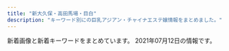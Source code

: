```yaml
---
title: "新大久保・高田馬場・目白"
description: "キーワード別にの巨乳アジアン・チャイナエステ嬢情報をまとめました。"
---
```


新着画像と新着キーワードをまとめています。
2021年07月12日の情報です。

<DmmAffiliateIns />
<KeywordTable
  shops={
    [
    {
        "keywords": {
            "86": 74,
            "88": 21,
            "E": 28,
            "D": 153,
            "C": 2,
            "87": 60,
            "85": 21,
            "83": 7
        },
        "img_links": [
            "http://familiar.tyo.cm/photos/sites/37/2019/10/2019100304481325.jpg",
            "http://familiar.tyo.cm/images/s_staff.jpg",
            "http://familiar.tyo.cm/photos/sites/37/2019/12/201912130833132.jpg",
            "http://familiar.tyo.cm/images/tel.png",
            "http://familiar.tyo.cm/photos/sites/37/2019/06/2019061502562797.jpg",
            "http://familiar.tyo.cm/photos/sites/37/2019/06/201906040617136.jpg",
            "http://familiar.tyo.cm/photos/sites/37/2019/06/2019060406161857.jpg",
            "http://familiar.tyo.cm/photos/sites/37/2019/12/2019120401354873.jpg",
            "http://familiar.tyo.cm/photos/sites/37/2019/09/201909270657496.jpg",
            "http://familiar.tyo.cm/photos/sites/37/2019/12/2019120502265383.jpg",
            "http://familiar.tyo.cm/photos/sites/37/2019/06/2019060406241084.jpg",
            "http://familiar.tyo.cm/photos/sites/37/2019/12/2019120502264671.jpg",
            "http://familiar.tyo.cm/photos/sites/37/2019/03/2019032406115312.jpg",
            "http://familiar.tyo.cm/photos/sites/37/2019/11/2019110802115992.jpg",
            "http://familiar.tyo.cm/photos/sites/37/2019/11/2019112902341792.jpg",
            "http://familiar.tyo.cm/photos/sites/37/2019/03/2019032406115451.jpg",
            "http://familiar.tyo.cm/photos/sites/37/2019/10/2019102502193826.jpg",
            "http://familiar.tyo.cm/photos/sites/37/2019/03/2019032406115446.jpg",
            "http://familiar.tyo.cm/photos/sites/37/2019/03/2019032406115491.jpg",
            "http://familiar.tyo.cm/images/top.png",
            "http://familiar.tyo.cm/photos/sites/37/2018/12/2018121903022968.jpg",
            "http://familiar.tyo.cm/photos/sites/37/2021/05/2021052506592522.jpg",
            "http://familiar.tyo.cm/photos/sites/37/2019/10/2019102408541458.jpg",
            "http://familiar.tyo.cm/photos/sites/37/2019/06/2019061502562745.jpg",
            "http://familiar.tyo.cm/photos/sites/37/2019/03/2019031806471671.jpg",
            "http://familiar.tyo.cm/photos/sites/37/2019/06/2019062210030384.jpg",
            "http://familiar.tyo.cm/photos/sites/37/2019/03/2019032406115598.jpg",
            "http://familiar.tyo.cm/photos/sites/37/2019/10/2019102502193551.jpg",
            "http://familiar.tyo.cm/images/s_news.jpg",
            "http://familiar.tyo.cm/photos/sites/37/2019/11/2019112002511160.jpg",
            "http://familiar.tyo.cm/photos/sites/37/2019/03/2019032406115311.jpg",
            "http://familiar.tyo.cm/photos/sites/37/2018/12/2018121903013346.jpg",
            "http://familiar.tyo.cm/photos/sites/37/2019/12/2019120401355046.jpg",
            "http://familiar.tyo.cm/images/1.png",
            "http://familiar.tyo.cm/photos/sites/37/2021/05/2021052506414738.jpg",
            "http://familiar.tyo.cm/photos/sites/37/2019/12/2019120401354980.jpg",
            "http://familiar.tyo.cm/photos/sites/37/2019/06/2019061502562798.jpg",
            "http://familiar.tyo.cm/images/mobile.jpg",
            "http://familiar.tyo.cm/photos/sites/37/2019/09/2019090503385014.jpg",
            "http://familiar.tyo.cm/images/s_link.jpg",
            "http://familiar.tyo.cm/photos/sites/37/2019/03/2019032406115440.jpg"
        ],
        "station": "JR\u65b0\u5927\u4e45\u4fdd\u99c5",
        "name": "Familiar\u30fb\u30d5\u30a1\u30df\u30ea\u30fc\u30a2",
        "url": "http://familiar.tyo.cm/"
    },
    {
        "img_links": [
            "http://kobo.mssg.jp/images/staff_5.jpg",
            "http://kobo.mssg.jp/images/staff_bj4.png",
            "http://kobo.mssg.jp/layer/images/top/top_01.jpg",
            "http://kobo.mssg.jp/images/staff_8a.jpg",
            "http://kobo.mssg.jp/images/staff_4.jpg",
            "http://kobo.mssg.jp/layer/images/top/top_04.jpg",
            "http://kobo.mssg.jp/images/wenzi-staff.png",
            "http://kobo.mssg.jp/images/staff_10a.jpg",
            "http://kobo.mssg.jp/images/staff_9a.jpg",
            "http://kobo.mssg.jp/images/staff_2b.jpg",
            "http://kobo.mssg.jp/layer/images/top/top_06.jpg",
            "http://kobo.mssg.jp/images/staff_9b.jpg",
            "http://kobo.mssg.jp/images/staff_8.jpg",
            "http://kobo.mssg.jp/images/staff_2a.jpg",
            "http://kobo.mssg.jp/layer/images/top/top_03.jpg",
            "http://kobo.mssg.jp/images/staff_bj1.png",
            "http://kobo.mssg.jp/images/1.jpg",
            "http://kobo.mssg.jp/layer/images/top/top_05.jpg",
            "http://kobo.mssg.jp/images/info.png",
            "http://kobo.mssg.jp/images/top2.jpg",
            "http://kobo.mssg.jp/layer/images/top/top_08.png",
            "http://kobo.mssg.jp/images/top1.jpg",
            "http://kobo.mssg.jp/layer/images/top.jpg",
            "http://kobo.mssg.jp/layer/images/top/top_02.jpg",
            "http://kobo.mssg.jp/images/s_info.png"
        ],
        "url": "http://kobo.mssg.jp/",
        "name": "\u6c34\u8272-\u30df\u30ba\u30a4\u30ed-",
        "keywords": {},
        "station": "JR\u5927\u4e45\u4fdd\u99c5\u5317\u53e3"
    },
    {
        "name": "COCORO",
        "img_links": [
            "https://www.cocoro556.in/img/material/p2_t2_subt3.png",
            "https://www.cocoro556.in/img/material/photost6.png",
            "https://www.cocoro556.in/img/girl/main/smain1671d805234c8fbb465b0ed26b0a1e25b455.jpg",
            "https://www.cocoro556.in/img/material/p2_t2_sub_m1_2.png",
            "https://www.cocoro556.in/img/girl/thumb/smain1493773ceed1a7cd35919e9c6866285fb943.jpg",
            "https://www.cocoro556.in/img/material/leftinfo.png",
            "https://www.cocoro556.in/img/girl/thumb/smain1462f806d031a1244ccfaa8b4d307f6ef6d7.jpg",
            "https://www.cocoro556.in/img/girl/thumb/smain1422b75436b0012f83588e08b8d8eb48c8c2.jpg",
            "https://www.cocoro556.in/img/girl/main/smain1421b75436b0012f83588e08b8d8eb48c8c2.jpg",
            "https://www.cocoro556.in/img/material/p2_t2_sub_m1_3.png",
            "https://www.cocoro556.in/img/material/gm6_rollout.png",
            "https://www.cocoro556.in/img/girl/thumb/smain1421b75436b0012f83588e08b8d8eb48c8c2.jpg",
            "https://www.cocoro556.in/img/girl/list/slist167f0b4414b94d2c934624a47b21815ef54.jpg",
            "https://www.cocoro556.in/img/material/pd_st1.png",
            "https://www.cocoro556.in/img/material/photost4rev1.png",
            "https://www.cocoro556.in/img/girl/thumb/smain164135ee9e4407f412c3d2708030a189f1c0.jpg",
            "https://www.cocoro556.in/img/girl/thumb/smain1491773ceed1a7cd35919e9c6866285fb943.jpg",
            "https://www.cocoro556.in/img/material/pageheaderimg3.jpg",
            "https://www.cocoro556.in/img/material/p2_t2_subt5.png",
            "https://www.cocoro556.in/img/girl/main/smain1541a1f8e548a2959236fdd0e7abcde80ac7.jpg",
            "https://www.cocoro556.in/img/material/photost5.png",
            "https://www.cocoro556.in/img/material/p2_t2_subt5_m2.png",
            "https://www.cocoro556.in/img/material/gm2_rollout.png",
            "https://www.cocoro556.in/img/material/pageheaderimg2.jpg",
            "https://www.cocoro556.in/img/material/ftel.png",
            "https://www.cocoro556.in/img/girl/thumb/smain1671d805234c8fbb465b0ed26b0a1e25b455.jpg",
            "https://www.cocoro556.in/img/girl/thumb/smain126332fd72809eba38056753c1720b05d8d5.jpg",
            "https://www.cocoro556.in/img/girl/list/slist144346e3df3ff1cef1386c89c6ba9e9f72e.jpg",
            "https://www.cocoro556.in/img/material/gm1_rollover.png",
            "https://www.cocoro556.in/img/material/p2_t2_subt1.png",
            "https://www.cocoro556.in/img/material/p2_t2_subt5_m1.png",
            "https://www.cocoro556.in/img/girl/list/slist154a1f8e548a2959236fdd0e7abcde80ac7.jpg",
            "https://www.cocoro556.in/img/girl/thumb/smain1542a1f8e548a2959236fdd0e7abcde80ac7.jpg",
            "https://www.cocoro556.in/img/girl/list/slist1666b52cc464ee28ef5cf18bb2b1e5be8c2.jpg",
            "https://www.cocoro556.in/img/material/pageheaderimg1.jpg",
            "https://www.cocoro556.in/img/material/photost2rev1.png",
            "https://www.cocoro556.in/img/girl/main/smain1461f806d031a1244ccfaa8b4d307f6ef6d7.jpg",
            "https://www.cocoro556.in/img/girl/thumb/smain14634879628e490d1ecf1cd7a9d727569f95.jpg",
            "https://www.cocoro556.in/img/girl/thumb/smain1442346e3df3ff1cef1386c89c6ba9e9f72e.jpg",
            "https://www.cocoro556.in/img/girl/thumb/smain1441346e3df3ff1cef1386c89c6ba9e9f72e.jpg",
            "https://www.cocoro556.in/img/material/age_rollout.png",
            "https://www.cocoro556.in/img/girl/thumb/smain16636b52cc464ee28ef5cf18bb2b1e5be8c2.jpg",
            "https://www.cocoro556.in/img/camp/camp20210701.jpg",
            "https://www.cocoro556.in/img/material/photost1.png",
            "https://www.cocoro556.in/img/girl/main/smain164135ee9e4407f412c3d2708030a189f1c0.jpg",
            "https://www.cocoro556.in/img/material/gm6_rollover.png",
            "https://www.cocoro556.in/img/girl/thumb/smain16626b52cc464ee28ef5cf18bb2b1e5be8c2.jpg",
            "https://www.cocoro556.in/img/material/top_t3_imgrev1.jpg",
            "https://www.cocoro556.in/img/girl/thumb/smain1543ab2e0ee9f9fde8103e9fe80e33b07761.jpg",
            "https://www.cocoro556.in/img/girl/main/smain1441346e3df3ff1cef1386c89c6ba9e9f72e.jpg",
            "https://www.cocoro556.in/img/girl/list/slist142b75436b0012f83588e08b8d8eb48c8c2.jpg",
            "https://www.cocoro556.in/img/girl/thumb/smain1423ae12bc52cc115b3190fbe6a84a8ffa74.jpg",
            "https://www.cocoro556.in/img/material/gm2_rollover.png",
            "https://www.cocoro556.in/img/material/p2_t2_sub_m1_1.png",
            "https://www.cocoro556.in/img/material/p6_t3.png",
            "https://www.cocoro556.in/img/girl/thumb/smain126142f85375ac3eb532582567360874d2d6.jpg",
            "https://www.cocoro556.in/img/material/top_t2.png",
            "https://www.cocoro556.in/img/material/mobilesite.png",
            "https://www.cocoro556.in/img/girl/thumb/smain16616b52cc464ee28ef5cf18bb2b1e5be8c2.jpg",
            "https://www.cocoro556.in/img/girl/list/slist146f806d031a1244ccfaa8b4d307f6ef6d7.jpg",
            "https://www.cocoro556.in/img/material/p3_1_t1.png",
            "https://www.cocoro556.in/img/girl/list/slist16435ee9e4407f412c3d2708030a189f1c0.jpg",
            "https://www.cocoro556.in/img/girl/thumb/smain1672d805234c8fbb465b0ed26b0a1e25b455.jpg",
            "https://www.cocoro556.in/img/material/gm4_rollout.png",
            "https://www.cocoro556.in/img/material/p6_t2_subt1.png",
            "https://www.cocoro556.in/img/material/accminimgrev1.jpg",
            "https://www.cocoro556.in/img/girl/thumb/smain126242f85375ac3eb532582567360874d2d6.jpg",
            "https://www.cocoro556.in/img/material/p3_t1.png",
            "https://www.cocoro556.in/img/girl/list/slist149a7ba2e87eeed7d2ede49599bc2037647.jpg",
            "https://www.cocoro556.in/img/girl/main/smain126142f85375ac3eb532582567360874d2d6.jpg",
            "https://www.cocoro556.in/img/material/p2_t2.png",
            "https://www.cocoro556.in/img/material/p6_t1.png",
            "https://www.cocoro556.in/img/material/top_t4.png",
            "https://www.cocoro556.in/img/material/gm3_rollover.png",
            "https://www.cocoro556.in/img/material/pageheaderimg4.jpg",
            "https://www.cocoro556.in/img/girl/thumb/smain1673d805234c8fbb465b0ed26b0a1e25b455.jpg",
            "https://www.cocoro556.in/img/material/photost3rev1.png",
            "https://www.cocoro556.in/img/girl/list/slist12642f85375ac3eb532582567360874d2d6.jpg",
            "https://www.cocoro556.in/img/material/p6_t2.png",
            "https://www.cocoro556.in/img/material/p2_t2_subt4.png",
            "https://www.cocoro556.in/img/material/top_t1.png",
            "https://www.cocoro556.in/img/material/pd_st3.png",
            "https://www.cocoro556.in/img/camp/camp20210403short.jpg",
            "https://www.cocoro556.in/img/girl/main/smain1491773ceed1a7cd35919e9c6866285fb943.jpg",
            "https://www.cocoro556.in/img/material/gm5_rollout.png",
            "https://www.cocoro556.in/img/material/p5_t1.png",
            "https://www.cocoro556.in/img/material/top_t3_subt1.png",
            "https://www.cocoro556.in/img/material/gm5_rollover.png",
            "https://www.cocoro556.in/img/girl/thumb/smain1443346e3df3ff1cef1386c89c6ba9e9f72e.jpg",
            "https://www.cocoro556.in/img/girl/thumb/smain1541a1f8e548a2959236fdd0e7abcde80ac7.jpg",
            "https://www.cocoro556.in/img/material/pd_st2.png",
            "https://www.cocoro556.in/img/material/gm1_rollout.png",
            "https://www.cocoro556.in/img/girl/thumb/smain1461f806d031a1244ccfaa8b4d307f6ef6d7.jpg",
            "https://www.cocoro556.in/img/material/photost7.png",
            "https://www.cocoro556.in/img/girl/main/smain16616b52cc464ee28ef5cf18bb2b1e5be8c2.jpg",
            "https://www.cocoro556.in/img/material/p2_t2_subt4_m1.png",
            "https://www.cocoro556.in/img/material/pd_number.png",
            "https://www.cocoro556.in/img/material/gm3_rollout.png",
            "https://www.cocoro556.in/img/material/p6_t3_subt1.png",
            "https://www.cocoro556.in/img/material/top_t3.png",
            "https://www.cocoro556.in/img/material/p2_t2_subt2.png",
            "https://www.cocoro556.in/img/camp/camp20210501premium.jpg",
            "https://www.cocoro556.in/img/girl/thumb/smain14922dea5bdda380e76839c012ab24bd9f82.jpg"
        ],
        "keywords": {
            "\u30bb\u30af\u30b7\u30fc": 1,
            "E": 1,
            "C": 21
        },
        "station": "JR\u5927\u4e45\u4fdd\u99c5\u5317\u53e3",
        "url": "https://www.cocoro556.in/"
    },
    {
        "station": "JR\u65b0\u5927\u4e45\u4fdd\u99c5",
        "img_links": [
            "http://www.harunoyume.com/images/discount.jpg",
            "http://www.harunoyume.com/images/service-image.jpg",
            "http://www.harunoyume.com/images/campaign.jpg",
            "http://www.harunoyume.com/images/covergirl.jpg"
        ],
        "keywords": {},
        "name": "\u6625\u306e\u5922",
        "url": "http://www.harunoyume.com/"
    },
    {
        "name": "\u697d\u5712",
        "url": "http://massage-1.net/",
        "keywords": {},
        "img_links": [
            "http://massage-1.net/images/top/top_01.jpg",
            "http://massage-1.net/images/top/top_05.jpg",
            "http://massage-1.net/images/top/top_02.jpg",
            "http://massage-1.net/images/top/top_03.jpg",
            "http://massage-1.net/images/top/top_04.jpg",
            "http://massage-1.net/images/page_top.png",
            "http://massage-1.net/images/staff_image/staf_05a.jpg",
            "http://massage-1.net/images/home/top.jpg",
            "http://massage-1.net/images/top/top_08.png",
            "http://massage-1.net/images/top/top_06.jpg"
        ],
        "station": "JR\u9ad8\u7530\u99ac\u5834\u99c5\u65e9\u7a32\u7530\u53e3"
    },
    {
        "url": "http://aes-treat.com/",
        "name": "Lovely Heart \u5927\u4e45\u4fdd\u5225\u9928",
        "keywords": {
            "C": 39
        },
        "img_links": [
            "http://aes-treat.com/scdl/staff/11161mb.jpg",
            "http://aes-treat.com/img/ttl_mobile.jpg",
            "http://aes-treat.com/img/ttl_staff.png",
            "http://aes-treat.com/scdl/staff/11161.jpg",
            "http://aes-treat.com/scdl/staff/11041mb.jpg",
            "http://aes-treat.com/scdl/staff/11121mb.jpg",
            "http://aes-treat.com/scdl/staff/10941.jpg",
            "http://aes-treat.com/scdl/staff/10841.jpg",
            "http://aes-treat.com/scdl/staff/11111.jpg",
            "http://aes-treat.com/scdl/staff/10861mb.jpg",
            "http://aes-treat.com/scdl/staff/11051mb.jpg",
            "http://aes-treat.com/scdl/staff/10901mb.jpg",
            "http://aes-treat.com/scdl/staff/10901.jpg",
            "http://aes-treat.com/scdl/staff/11241.jpg",
            "http://aes-treat.com/scdl/staff/10171mb.jpg",
            "http://aes-treat.com/img/system/campaign.jpg",
            "http://aes-treat.com/scdl/staff/10811mb.jpg",
            "http://aes-treat.com/img/ttl_nouka.jpg",
            "http://aes-treat.com/scdl/staff/10721mb.jpg",
            "http://aes-treat.com/scdl/staff/11131mb.jpg",
            "http://aes-treat.com/scdl/staff/10891.jpg",
            "http://aes-treat.com/scdl/staff/11211mb.jpg",
            "http://aes-treat.com/scdl/staff/11091.jpg",
            "http://aes-treat.com/scdl/staff/10721.jpg",
            "http://aes-treat.com/scdl/staff/11191.jpg",
            "http://aes-treat.com/scdl/staff/11251mb.jpg",
            "http://aes-treat.com/scdl/staff/10891mb.jpg",
            "http://aes-treat.com/img/ttl_attbnr.jpg",
            "http://aes-treat.com/scdl/staff/11151.jpg",
            "http://aes-treat.com/scdl/staff/11231.jpg",
            "http://aes-treat.com/scdl/staff/10902.jpg",
            "http://aes-treat.com/scdl/staff/11162.jpg",
            "http://aes-treat.com/scdl/staff/10842.jpg",
            "http://aes-treat.com/i/files/homeimg.jpg",
            "http://aes-treat.com/scdl/staff/11131.jpg",
            "http://aes-treat.com/scdl/staff/10981mb.jpg",
            "http://aes-treat.com/scdl/staff/10681mb.jpg",
            "http://aes-treat.com/img/ttl_att.png",
            "http://aes-treat.com/pic/top1.jpg",
            "http://aes-treat.com/scdl/staff/11091mb.jpg",
            "http://aes-treat.com/scdl/staff/11211.jpg",
            "http://aes-treat.com/scdl/staff/11231mb.jpg",
            "http://aes-treat.com/scdl/staff/11101.jpg",
            "http://aes-treat.com/scdl/staff/11051.jpg",
            "http://aes-treat.com/scdl/staff/10981.jpg",
            "http://aes-treat.com/scdl/staff/10971.jpg",
            "http://aes-treat.com/scdl/staff/10771mb.jpg",
            "http://aes-treat.com/scdl/staff/11041.jpg",
            "http://aes-treat.com/scdl/staff/11081mb.jpg",
            "http://aes-treat.com/scdl/staff/10861.jpg",
            "http://aes-treat.com/scdl/staff/10681.jpg",
            "http://aes-treat.com/scdl/staff/10651mb.jpg",
            "http://aes-treat.com/scdl/staff/10971mb.jpg",
            "http://aes-treat.com/scdl/staff/10651.jpg",
            "http://aes-treat.com/scdl/staff/11111mb.jpg",
            "http://aes-treat.com/pic/head.jpg",
            "http://aes-treat.com/scdl/staff/11081.jpg",
            "http://aes-treat.com/img/ttl_sister.png",
            "http://aes-treat.com/scdl/staff/11241mb.jpg",
            "http://aes-treat.com/scdl/staff/10841mb.jpg",
            "http://aes-treat.com/scdl/staff/10811.jpg",
            "http://aes-treat.com/scdl/staff/11251.jpg",
            "http://aes-treat.com/scdl/staff/11121.jpg",
            "http://aes-treat.com/scdl/staff/10771.jpg",
            "http://aes-treat.com/scdl/staff/11191mb.jpg",
            "http://aes-treat.com/scdl/staff/11151mb.jpg",
            "http://aes-treat.com/scdl/staff/10171.jpg",
            "http://aes-treat.com/scdl/staff/10972.jpg",
            "http://aes-treat.com/scdl/staff/10941mb.jpg",
            "http://aes-treat.com/scdl/staff/11101mb.jpg",
            "http://aes-treat.com/pic/top2.jpg"
        ],
        "station": "JR\u5927\u4e45\u4fdd\u99c5\u5317\u53e3"
    },
    {
        "img_links": [
            "http://www.e-candy.work/images/5.jpg",
            "http://www.e-candy.work/images/3.jpg",
            "http://www.e-candy.work/images/6.jpg",
            "http://www.e-candy.work/images/1.jpg",
            "http://www.e-candy.work/images/s1.png",
            "http://www.e-candy.work/img/rina1.jpg",
            "http://www.e-candy.work/images/info.png",
            "http://www.e-candy.work/images/7.jpg",
            "http://www.e-candy.work/img/miki1.jpg",
            "http://www.e-candy.work/images/12.jpg",
            "http://www.e-candy.work/images/sys3.png",
            "http://www.e-candy.work/images/4.jpg",
            "http://www.e-candy.work/img/risa1.jpg",
            "http://www.e-candy.work/img/ai1.jpg",
            "http://www.e-candy.work/images/tel.jpg",
            "http://www.e-candy.work/images/9.jpg",
            "http://www.e-candy.work/img/nana1.jpg",
            "http://www.e-candy.work/images/interior_t.png",
            "http://www.e-candy.work/images/int1.png",
            "http://www.e-candy.work/images/8.jpg",
            "http://www.e-candy.work/images/11.jpg",
            "http://www.e-candy.work/img/yui1.jpg",
            "http://www.e-candy.work/img/hana1.jpg",
            "http://www.e-candy.work/images/staff_t.png",
            "http://www.e-candy.work/images/sys1.jpg",
            "http://www.e-candy.work/img/mimi1.jpg",
            "http://www.e-candy.work/images/sys2.jpg",
            "http://www.e-candy.work/img/aya1.jpg",
            "http://www.e-candy.work/images/head.jpg",
            "http://www.e-candy.work/images/int2.png",
            "http://www.e-candy.work/images/news.jpg",
            "http://www.e-candy.work/img/haruka1.jpg",
            "http://www.e-candy.work/images/newface.png",
            "http://www.e-candy.work/images/mobile.jpg"
        ],
        "name": "Lui\uff5e\u30eb\u30a4\uff5e",
        "station": "\u65b0\u5927\u4e45\u4fdd\u99c5",
        "keywords": {},
        "url": "http://www.e-candy.work/"
    },
    {
        "name": "Honey At Home \u30cf\u30cb\u30fc\u30a2\u30c3\u30c8\u30db\u30fc\u30e0",
        "keywords": {},
        "station": "JR\u9ad8\u7530\u99ac\u5834\u99c5\u65e9\u7a32\u7530\u53e3",
        "img_links": [
            "http://www.china-es.info/images/sys2.jpg",
            "http://www.china-es.info/images/news.jpg",
            "http://www.china-es.info/images/top.jpg",
            "http://www.china-es.info/images/rec2.jpg",
            "http://www.china-es.info/images/menu/top.jpg",
            "http://www.china-es.info/images/interior_t.jpg",
            "http://www.china-es.info/img/hibiki1.jpg",
            "http://www.china-es.info/images/int1.jpg",
            "http://www.china-es.info/images/int3.jpg",
            "http://www.china-es.info/images/sys1.jpg",
            "http://www.china-es.info/images/mobile.jpg",
            "http://www.china-es.info/img/nana2.jpg",
            "http://www.china-es.info/images/rec1.jpg",
            "http://www.china-es.info/images/menu/interior.jpg",
            "http://www.china-es.info/images/int2.jpg",
            "http://www.china-es.info/images/staff_t.jpg",
            "http://www.china-es.info/images/int4.jpg",
            "http://www.china-es.info/img/ringo1.jpg",
            "http://www.china-es.info/images/head.jpg",
            "http://www.china-es.info/images/sys3.jpg",
            "http://www.china-es.info/images/menu/staff.jpg",
            "http://www.china-es.info/img/nana1.jpg"
        ],
        "url": "http://www.china-es.info/"
    },
    {
        "url": "http://www.enchuen.com/",
        "img_links": [
            "http://www.enchuen.com/images/top_slider4.jpg",
            "http://www.enchuen.com/images/ins_footer.png",
            "http://www.enchuen.com/images/img_comimgsoon.jpg",
            "http://www.enchuen.com/images/tel_header.png",
            "http://www.enchuen.com/images/img_service01.png",
            "http://www.enchuen.com/images/interior04_s.jpg",
            "http://www.enchuen.com/images/h2_alliancegide2.png",
            "http://www.enchuen.com/images/top_slider3.jpg",
            "http://www.enchuen.com/images/a_qa.png",
            "http://www.enchuen.com/images/therapist_yume.jpg",
            "http://www.enchuen.com/images/interior01_s.jpg",
            "http://www.enchuen.com/images/img_slider01.png",
            "http://www.enchuen.com/images/btn_gnavi06_no.png",
            "http://www.enchuen.com/images/h2_qa.png",
            "http://www.enchuen.com/images/therapist_noa_s.jpg",
            "http://www.enchuen.com/images/icon_chi.png",
            "http://www.enchuen.com/images/mail_header.png",
            "http://www.enchuen.com/images/interior04.jpg",
            "http://www.enchuen.com/images/h2_instagam.png",
            "http://www.enchuen.com/images/tw_footer.png",
            "http://www.enchuen.com/images/therapist_kaori_s.jpg",
            "http://www.enchuen.com/images/interior03_s.jpg",
            "http://www.enchuen.com/images/ban-tel.png",
            "http://www.enchuen.com/images/img_service02.png",
            "http://www.enchuen.com/images/h2_linkban.png",
            "http://www.enchuen.com/images/pagetop.png",
            "http://www.enchuen.com/images/q_qa.png",
            "http://www.enchuen.com/images/top_slider2.jpg",
            "http://www.enchuen.com/images/btn_gnavi02_no.png",
            "http://www.enchuen.com/images/btn_gnavi04_no.png",
            "http://www.enchuen.com/images/interior01.jpg",
            "http://www.enchuen.com/images/icon_eng.png",
            "http://www.enchuen.com/images/therapist_kaori.jpg",
            "http://www.enchuen.com/images/img_service03.png",
            "http://www.enchuen.com/images/h2_link01.png",
            "http://www.enchuen.com/images/h2_alliancegide.png",
            "http://www.enchuen.com/images/img_slider03.png",
            "http://www.enchuen.com/images/btn_gnavi05_no.png",
            "http://www.enchuen.com/images/btn_gnavi01_no.png",
            "http://www.enchuen.com/images/tw_header.png",
            "http://www.enchuen.com/images/top_slider5.jpg",
            "http://www.enchuen.com/images/top_slider6.jpg",
            "http://www.enchuen.com/images/interior02_s.jpg",
            "http://www.enchuen.com/images/img_service06.png",
            "http://www.enchuen.com/images/therapist_noa.jpg",
            "http://www.enchuen.com/images/therapist_yona.jpg",
            "http://www.enchuen.com/images/btn_gnavi03_no.png",
            "http://www.enchuen.com/images/h2_servicecontents.png",
            "http://www.enchuen.com/images/img_slider02.png",
            "http://www.enchuen.com/images/img_service04.png",
            "http://www.enchuen.com/images/h2_twitter.png",
            "http://www.enchuen.com/images/top_slider1.jpg",
            "http://www.enchuen.com/images/therapist_yona_s.jpg",
            "http://www.enchuen.com/images/h2_alltherapist.png",
            "http://www.enchuen.com/images/mess_footer.png",
            "http://www.enchuen.com/images/ins_header.png",
            "http://www.enchuen.com/images/img_service07.png",
            "http://www.enchuen.com/images/therapist_yume_s.jpg",
            "http://www.enchuen.com/images/interior02.jpg",
            "http://www.enchuen.com/images/interior03.jpg",
            "http://www.enchuen.com/images/h2_information.png",
            "http://www.enchuen.com/images/h2_contact.png",
            "http://www.enchuen.com/images/img_service05.png",
            "http://www.enchuen.com/images/img_aromaoil.png"
        ],
        "station": "JR\u65b0\u5927\u4e45\u4fdd\u99c5",
        "name": "\u7e01\u4e2d\u7e01\uff5e\u3048\u3093\u3061\u3085\u3046\u3048\u3093\uff5e",
        "keywords": {
            "C": 4
        }
    },
    {
        "img_links": [
            "http://www.aromaonly1.com/uploads/2f5941103973429d3981087968a845a3.jpg",
            "http://www.aromaonly1.com/images/link_10.jpg",
            "http://www.aromaonly1.com/images/fanhui.png",
            "http://www.aromaonly1.com/images/girls_10.jpg",
            "http://www.aromaonly1.com/uploads/5f4083d49285cbe64774b1bd70e86150.jpg",
            "http://www.aromaonly1.com/images/index_16.jpg",
            "http://www.aromaonly1.com/uploads/ac75f516de3602f2ed5de1d9e2383a35.jpg",
            "http://www.aromaonly1.com/uploads/18799c1985ca7d1cd026808323ec51c2.jpg",
            "http://www.aromaonly1.com/images/service_11.jpg",
            "http://www.aromaonly1.com/uploads/0d74a4af5e268e3562daa56048c13906.jpg",
            "http://www.aromaonly1.com/images/index_08.jpg",
            "http://www.aromaonly1.com/images/index_20.jpg",
            "http://www.aromaonly1.com/uploads/015cba9c432d730d26583fe998534fa6.jpg",
            "http://www.aromaonly1.com/images/service_10.jpg",
            "http://www.aromaonly1.com/images/index_01.jpg",
            "http://www.aromaonly1.com/images/index_14.jpg",
            "http://www.aromaonly1.com/images/index_04.jpg",
            "http://www.aromaonly1.com/uploads/56e94a67d1aa4ea89d5f2064a387ab96.jpg",
            "http://www.aromaonly1.com/images/index_17.jpg",
            "http://www.aromaonly1.com/uploads/c24b4a66b959c50d941c227e2167e47a.jpg",
            "http://www.aromaonly1.com/images/index_19.jpg",
            "http://www.aromaonly1.com/images/index_07.jpg",
            "http://www.aromaonly1.com/uploads/66dc68de1f9c001b6f15d52303314efc.jpg",
            "http://www.aromaonly1.com/uploads/8e9e8b4d89b256773f17dff61368328c.jpg",
            "http://www.aromaonly1.com/uploads/b43afdf6c0db7020b472f89b05664984.jpg",
            "http://www.aromaonly1.com/images/index_02.jpg",
            "http://www.aromaonly1.com/images/index_18.jpg",
            "http://www.aromaonly1.com/uploads/3e6ede4dd71b9611bfc0fc01fff82057.jpg",
            "http://www.aromaonly1.com/uploads/e01fa669285bc99ba782abfd90a08bb2.jpg",
            "http://www.aromaonly1.com/images/interior_10.jpg",
            "http://www.aromaonly1.com/uploads/39a20c0f1405de5aa73fad53492e41be.jpg",
            "http://www.aromaonly1.com/images/index_12.jpg",
            "http://www.aromaonly1.com/images/index_21.jpg",
            "http://www.aromaonly1.com/images/index_15.jpg",
            "http://www.aromaonly1.com/images/index_03.jpg",
            "http://www.aromaonly1.com/images/index_11.jpg",
            "http://www.aromaonly1.com/images/aromaonly1_468x60.png",
            "http://www.aromaonly1.com/images/index_05.jpg",
            "http://www.aromaonly1.com/my_work/images/pic1.png",
            "http://www.aromaonly1.com/images/index_06.jpg"
        ],
        "keywords": {
            "C": 3,
            "88": 3,
            "E": 2,
            "86": 4,
            "D": 2
        },
        "station": "JR\u9ad8\u7530\u99ac\u5834\u99c5",
        "name": "NEW ONLY ONE",
        "url": "http://www.aromaonly1.com/"
    },
    {
        "keywords": {},
        "station": "JR\u5927\u4e45\u4fdd\u99c5\u5357\u53e3",
        "img_links": [],
        "name": "Venus -\u30f4\u30a3\u30fc\u30ca\u30b9-",
        "url": "https://venus.tyo.ac/"
    },
    {
        "station": "JR\u65b0\u5927\u4e45\u4fdd\u99c5",
        "name": "Lafuel-\u30e9\u30d5\u30a8\u30eb-",
        "url": "http://xn--vckg5a8c1cydzc9c.biz/",
        "keywords": {
            "82": 7,
            "87": 7,
            "85": 14,
            "86": 28
        },
        "img_links": [
            "http://xn--vckg5a8c1cydzc9c.biz/images/cg06.jpg",
            "http://xn--vckg5a8c1cydzc9c.biz/images/info.png",
            "http://xn--vckg5a8c1cydzc9c.biz/images/esthe2.jpg",
            "http://xn--vckg5a8c1cydzc9c.biz/images/esthe3.jpg",
            "http://xn--vckg5a8c1cydzc9c.biz/images/cg041.jpg",
            "http://xn--vckg5a8c1cydzc9c.biz/images/cg07.jpg",
            "http://xn--vckg5a8c1cydzc9c.biz/images/cg04.jpg",
            "http://xn--vckg5a8c1cydzc9c.biz/images/friend.png",
            "http://xn--vckg5a8c1cydzc9c.biz/images/home.png",
            "http://xn--vckg5a8c1cydzc9c.biz/images/cg071.jpg",
            "http://xn--vckg5a8c1cydzc9c.biz/images/cg03.jpg",
            "http://xn--vckg5a8c1cydzc9c.biz/images/gallery.png",
            "http://xn--vckg5a8c1cydzc9c.biz/images/esthe1.jpg",
            "http://xn--vckg5a8c1cydzc9c.biz/images/acc.jpg",
            "http://xn--vckg5a8c1cydzc9c.biz/images/cg021.jpg",
            "http://xn--vckg5a8c1cydzc9c.biz/images/cg031.jpg",
            "http://xn--vckg5a8c1cydzc9c.biz/images/main-sp.jpg",
            "http://xn--vckg5a8c1cydzc9c.biz/images/staff.png",
            "http://xn--vckg5a8c1cydzc9c.biz/images/blog_002.png",
            "http://xn--vckg5a8c1cydzc9c.biz/images/home_002.png",
            "http://xn--vckg5a8c1cydzc9c.biz/images/main1.jpg",
            "http://xn--vckg5a8c1cydzc9c.biz/images/cg01.jpg",
            "http://xn--vckg5a8c1cydzc9c.biz/link/menlog.jpg",
            "http://xn--vckg5a8c1cydzc9c.biz/images/cg08.jpg",
            "http://xn--vckg5a8c1cydzc9c.biz/images/cg02.jpg",
            "http://xn--vckg5a8c1cydzc9c.biz/link/bnr200.jpg",
            "http://xn--vckg5a8c1cydzc9c.biz/images/cg05.jpg",
            "http://xn--vckg5a8c1cydzc9c.biz/images/link.png",
            "http://xn--vckg5a8c1cydzc9c.biz/images/cg081.jpg",
            "http://xn--vckg5a8c1cydzc9c.biz/images/clear.png",
            "http://xn--vckg5a8c1cydzc9c.biz/images/header3.png"
        ]
    },
    {
        "keywords": {},
        "station": "JR\u9ad8\u7530\u99ac\u5834\u99c5\u65e9\u7a32\u7530\u53e3",
        "img_links": [
            "http://tkoi.work/sp/menu/staff.jpg",
            "http://tkoi.work/sp/images/rec1.png",
            "http://tkoi.work/img/riri1.jpg",
            "http://tkoi.work/sp/images/newsb.png",
            "http://tkoi.work/sp/images/news.jpg",
            "http://tkoi.work/sp/images/int1.png",
            "http://tkoi.work/sp/img/riri1.jpg",
            "http://tkoi.work/images/ta.jpg",
            "http://tkoi.work/sp/menu/top.jpg",
            "http://tkoi.work/images/head.jpg",
            "http://tkoi.work/images/mobile.jpg",
            "http://tkoi.work/sp/img/mika1.jpg",
            "http://tkoi.work/sp/images/info_t.jpg",
            "http://tkoi.work/sp/images/head.jpg",
            "http://tkoi.work/images/news.png",
            "http://tkoi.work/images/sm.jpg",
            "http://tkoi.work/images/b3.jpg",
            "http://tkoi.work/images/main_footer.jpg",
            "http://tkoi.work/images/interior_t.jpg",
            "http://tkoi.work/sp/images/3.jpg",
            "http://tkoi.work/images/2.jpg",
            "http://tkoi.work/sp/images/tel.jpg",
            "http://tkoi.work/images/int1.png",
            "http://tkoi.work/sp/images/footer.png",
            "http://tkoi.work/images/sys1.png",
            "http://tkoi.work/images/staff_t.jpg",
            "http://tkoi.work/sp/images/rec2.png",
            "http://tkoi.work/sp/images/interior_t.png",
            "http://tkoi.work/sp/images/ac2.png",
            "http://tkoi.work/sp/images/int2.png",
            "http://tkoi.work/sp/images/1.jpg",
            "http://tkoi.work/images/sys2.png",
            "http://tkoi.work/images/main_top.jpg",
            "http://tkoi.work/images/1.jpg",
            "http://tkoi.work/sp/images/ac1.jpg",
            "http://tkoi.work/sp/images/sys.png",
            "http://tkoi.work/images/b1.jpg",
            "http://tkoi.work/img/ai1.jpg",
            "http://tkoi.work/sp/images/staff_t.png",
            "http://tkoi.work/images/3.jpg",
            "http://tkoi.work/sp/images/4.jpg",
            "http://tkoi.work/sp/images/info.png",
            "http://tkoi.work/sp/img/ai1.jpg",
            "http://tkoi.work/images/int2.png",
            "http://tkoi.work/images/4.jpg",
            "http://tkoi.work/sp/images/2.jpg",
            "http://tkoi.work/images/s1.png",
            "http://tkoi.work/img/mika1.jpg",
            "http://tkoi.work/img/koko1.jpg",
            "http://tkoi.work/sp/img/koko1.jpg",
            "http://tkoi.work/images/b2.jpg"
        ],
        "name": "\u604b",
        "url": "http://tkoi.work/"
    },
    {
        "name": "\u6708\u306e\u82b1",
        "station": "JR\u65b0\u5927\u4e45\u4fdd\u99c5",
        "keywords": {},
        "url": "https://tsukinohana88.wixsite.com/index",
        "img_links": [
            "https://static.wixstatic.com/media/80a184_d0c431a3436e444fbe13148d4f1d1722~mv2.png",
            "https://static.wixstatic.com/media/80a184_6f8a99a76cfa4e8cb6871f8cdc4667f5~mv2.png",
            "https://static.wixstatic.com/media/80a184_9dc0d14b20d54a71a6cb9f57217e8a32~mv2.png",
            "https://static.wixstatic.com/media/80a184_fc46eb4762dc45d5aaded3823ed9ff89~mv2.png",
            "https://static.wixstatic.com/media/80a184_b70a2c117ac542f79ec2a2014b642be4~mv2.png",
            "https://static.wixstatic.com/media/80a184_d01c61ede293427e90b1ce25be8720c0~mv2.png",
            "https://static.wixstatic.com/media/80a184_60e3e10d71c6473ca82f313fefc49773~mv2.png",
            "https://static.wixstatic.com/media/80a184_f4cca0709e8a42dfbc72e26393934723~mv2.jpg",
            "https://static.wixstatic.com/media/80a184_37c7b495532e44808fa932ada8728921~mv2.png",
            "https://static.wixstatic.com/media/71aabe_7fde48e91203411687f75bf66049b810~mv2.jpg",
            "https://static.wixstatic.com/media/80a184_126746405a7f40f191a12f71b777ea41~mv2.png",
            "https://static.wixstatic.com/media/80a184_5208b825bc574a8e8c38cfed61640f7b~mv2.png",
            "https://static.wixstatic.com/media/80a184_a8e12af9159e4af2bbd2cf724caf4e6a~mv2.jpeg",
            "https://static.wixstatic.com/media/80a184_685d8785c64448469efbaecd356f0615~mv2.jpg"
        ]
    },
    {
        "img_links": [
            "http://p-aroma.work/images/int2.png",
            "http://p-aroma.work/images/s1.png",
            "http://p-aroma.work/images/mobile.jpg",
            "http://p-aroma.work/images/int1.png",
            "http://p-aroma.work/images/interior_t.png",
            "http://p-aroma.work/staff/haru.jpg",
            "http://p-aroma.work/img/mayu1.png",
            "http://p-aroma.work/img/mirai1.png",
            "http://p-aroma.work/images/2.jpg",
            "http://p-aroma.work/images/staff_t.png",
            "http://p-aroma.work/images/s1.jpg",
            "http://p-aroma.work/staff/mirai.jpg",
            "http://p-aroma.work/staff/kasumi.jpg",
            "http://p-aroma.work/images/1.jpg",
            "http://p-aroma.work/img/haru1.png",
            "http://p-aroma.work/images/6.jpg",
            "http://p-aroma.work/staff/mayu.jpg",
            "http://p-aroma.work/images/head.jpg",
            "http://p-aroma.work/images/s2.jpg",
            "http://p-aroma.work/images/news.jpg",
            "http://p-aroma.work/staff/rina.jpg",
            "http://p-aroma.work/img/rina1.png",
            "http://p-aroma.work/images/3.jpg",
            "http://p-aroma.work/img/kasumi1.png",
            "http://p-aroma.work/images/sys.png",
            "http://p-aroma.work/staff/ayaka.jpg",
            "http://p-aroma.work/images/4.jpg",
            "http://p-aroma.work/images/tel.jpg",
            "http://p-aroma.work/images/7.jpg",
            "http://p-aroma.work/img/ayaka1.png"
        ],
        "station": "JR\u5927\u4e45\u4fdd\u99c5\u5317\u53e3",
        "name": "\u7652\u3057\u306e\u51fa\u4f1a\u3044",
        "keywords": {},
        "url": "http://p-aroma.work/"
    },
    {
        "url": "http://www.y-rlx.site/",
        "station": "JR\u9ad8\u7530\u99ac\u5834\u99c5\u65e9\u7a32\u7530\u53e3",
        "name": "\u60a0\u30a8\u30b9\u30c6",
        "keywords": {
            "87": 4,
            "C": 8,
            "D": 1,
            "88": 4,
            "89": 1
        },
        "img_links": [
            "http://www.y-rlx.site/images/index_10.jpg",
            "http://www.y-rlx.site/images/staff_09.jpg",
            "http://www.y-rlx.site/girl/01.jpg",
            "http://www.y-rlx.site/images/index_13.jpg",
            "http://www.y-rlx.site/images/upload/thumb/8094444931bf183e.jpg",
            "http://www.y-rlx.site/images/upload/thumb/bd290b7094910a4c.jpg",
            "http://www.y-rlx.site/images/upload/thumb/6f5c8adf73ecadc0.jpg",
            "http://www.y-rlx.site/images/index_03.jpg",
            "http://www.y-rlx.site/images/upload/thumb/d36e2b351f872c4a.jpg",
            "http://www.y-rlx.site/images/upload/thumb/e95087fc68743943.jpg",
            "http://www.y-rlx.site/images/index_11.jpg",
            "http://www.y-rlx.site/images/index_05.jpg",
            "http://www.y-rlx.site/girl/05.jpg",
            "http://www.y-rlx.site/images/upload/thumb/014d074e9b93e9d3.jpg",
            "http://www.y-rlx.site/images/upload/thumb/7555ce96672677f4.jpg",
            "http://www.y-rlx.site/images/index_09.jpg",
            "http://www.y-rlx.site/images/info.jpg",
            "http://www.y-rlx.site/images/index_19.jpg",
            "http://www.y-rlx.site/girl/04.jpg",
            "http://www.y-rlx.site/girl/03.jpg",
            "http://www.y-rlx.site/images/upload/thumb/296a422030195eea.jpg",
            "http://www.y-rlx.site/images/upload/thumb/22943222540dae02.jpg",
            "http://www.y-rlx.site/images/info_09.jpg",
            "http://www.y-rlx.site/images/index_15.jpg",
            "http://www.y-rlx.site/images/index_01.jpg",
            "http://www.y-rlx.site/images/index_04.jpg",
            "http://www.y-rlx.site/images/index_07.jpg",
            "http://www.y-rlx.site/girl/02.jpg",
            "http://www.y-rlx.site/images/index_06.jpg",
            "http://y-rlx.site/images/index_07.jpg",
            "http://www.y-rlx.site/images/rec.jpg",
            "http://www.y-rlx.site/images/rec_09.jpg",
            "http://www.y-rlx.site/images/index_02.jpg",
            "http://y-rlx.site/images/index_04.jpg",
            "http://www.y-rlx.site/images/index_18.jpg",
            "http://www.y-rlx.site/images/card.jpg",
            "http://www.y-rlx.site/images/index_08.jpg",
            "http://www.y-rlx.site/images/index_20.jpg"
        ]
    },
    {
        "keywords": {},
        "name": "RAN\uff5e\u30e9\u30f3\uff5e",
        "station": "JR\u9ad8\u7530\u99ac\u5834\u99c5\u6771\u53e3",
        "url": "http://esthe.top/",
        "img_links": [
            "http://esthe.top/images/staff_images/staff_01a.jpg",
            "http://esthe.top/images/acs_ima/access-01.jpg",
            "http://esthe.top/images/staff_images/staff_013a.jpg",
            "http://esthe.top/images/Bottom_02.jpg",
            "http://esthe.top/images/index_02.jpg",
            "http://esthe.top/images/room_images/gallery-04.jpg",
            "http://esthe.top/images/staff_images/staff_01b.jpg",
            "http://esthe.top/images/demo/slider/tooltips/slide3.png",
            "http://esthe.top/images/demo/slider/images/slide3.png",
            "http://esthe.top/images/Bottom_01.jpg",
            "http://esthe.top/images/demo/slider/tooltips/slide4.png",
            "http://esthe.top/images/room_images/gallery-05.jpg",
            "http://esthe.top/images/an_2_05.jpg",
            "http://esthe.top/images/an_1_03.jpg",
            "http://esthe.top/images/an_1_05.jpg",
            "http://esthe.top/images/an_2_04.jpg",
            "http://esthe.top/images/demo/slider/tooltips/slide2.png",
            "http://esthe.top/images/room_images/gallery-06.jpg",
            "http://esthe.top/images/an_1_07.jpg",
            "http://esthe.top/images/staff_images/staff_07b.jpg",
            "http://esthe.top/images/an_2_07.jpg",
            "http://esthe.top/images/an_2_06.jpg",
            "http://esthe.top/images/staff_images/staff_010a.jpg",
            "http://esthe.top/images/room_images/index-01.jpg",
            "http://esthe.top/images/acs_ima/access-03.jpg",
            "http://esthe.top/images/an_2_03.jpg",
            "http://esthe.top/images/room_images/index-02.jpg",
            "http://esthe.top/images/demo/slider/images/slide4.png",
            "http://esthe.top/images/demo/slider/images/slide1.png",
            "http://esthe.top/images/staff_images/staff_014a.jpg",
            "http://esthe.top/images/staff_images/staff_09b.jpg",
            "http://esthe.top/images/staff_images/staff_010b.jpg",
            "http://esthe.top/images/an_2_02.jpg",
            "http://esthe.top/images/staff_images/staff_04b.jpg",
            "http://esthe.top/images/staff_images/staff_04a.jpg",
            "http://esthe.top/images/staff_images/staff_012a.jpg",
            "http://esthe.top/images/acs_ima/access-02.jpg",
            "http://esthe.top/images/demo/slider/tooltips/slide5.png",
            "http://esthe.top/images/demo/slider/images/slide2.png",
            "http://esthe.top/images/room_images/gallery-02.jpg",
            "http://esthe.top/images/demo/slider/images/slide5.png",
            "http://esthe.top/images/an_1_02.jpg",
            "http://esthe.top/images/room_images/gallery-01.jpg",
            "http://esthe.top/images/QRcode.jpg",
            "http://esthe.top/images/an_1_04.jpg",
            "http://esthe.top/images/an_1_06.jpg",
            "http://esthe.top/images/room_images/gallery-03.jpg",
            "http://esthe.top/images/acs_ima/access-04.jpg",
            "http://esthe.top/images/demo/slider/tooltips/slide1.png",
            "http://esthe.top/images/staff_images/staff_09a.jpg",
            "http://esthe.top/images/staff_images/staff_07a.jpg"
        ]
    },
    {
        "url": "http://aes-salon.com/",
        "name": "Lovely Heart",
        "station": "JR\u5927\u4e45\u4fdd\u99c5\u5317\u53e3",
        "img_links": [
            "http://aes-salon.com/scdl/staff/10721mb.jpg",
            "http://aes-salon.com/pic/head.jpg",
            "http://aes-salon.com/scdl/staff/10692.jpg",
            "http://aes-salon.com/scdl/staff/10741.jpg",
            "http://aes-salon.com/scdl/staff/10092.jpg",
            "http://aes-salon.com/img/access/road4.jpg",
            "http://aes-salon.com/scdl/staff/10694.jpg",
            "http://aes-salon.com/scdl/staff/10501mb.jpg",
            "http://aes-salon.com/scdl/staff/10411mb.jpg",
            "http://aes-salon.com/img/system/campaign.jpg",
            "http://aes-salon.com/scdl/staff/10121mb.jpg",
            "http://aes-salon.com/scdl/staff/10721.jpg",
            "http://aes-salon.com/scdl/staff/10561mb.jpg",
            "http://aes-salon.com/scdl/staff/10351.jpg",
            "http://aes-salon.com/scdl/staff/10631mb.jpg",
            "http://aes-salon.com/scdl/staff/10592.jpg",
            "http://aes-salon.com/scdl/staff/10701mb.jpg",
            "http://aes-salon.com/scdl/staff/10462.jpg",
            "http://aes-salon.com/scdl/staff/10291mb.jpg",
            "http://aes-salon.com/scdl/staff/10671mb.jpg",
            "http://aes-salon.com/scdl/staff/10601mb.jpg",
            "http://aes-salon.com/scdl/staff/10341mb.jpg",
            "http://aes-salon.com/img/ttl_sister.png",
            "http://aes-salon.com/scdl/staff/10621.jpg",
            "http://aes-salon.com/scdl/staff/10511mb.jpg",
            "http://aes-salon.com/scdl/staff/10081mb.jpg",
            "http://aes-salon.com/scdl/staff/10561.jpg",
            "http://aes-salon.com/scdl/staff/10122.jpg",
            "http://aes-salon.com/scdl/staff/10563.jpg",
            "http://aes-salon.com/scdl/staff/10591.jpg",
            "http://aes-salon.com/scdl/staff/10461.jpg",
            "http://aes-salon.com/scdl/staff/10441.jpg",
            "http://aes-salon.com/img/ttl_staff.png",
            "http://aes-salon.com/img/ttl_attbnr.jpg",
            "http://aes-salon.com/scdl/staff/10091.jpg",
            "http://aes-salon.com/scdl/staff/10641mb.jpg",
            "http://aes-salon.com/scdl/staff/10341.jpg",
            "http://aes-salon.com/pic/top1.jpg",
            "http://aes-salon.com/scdl/staff/10731.jpg",
            "http://aes-salon.com/scdl/staff/10342.jpg",
            "http://aes-salon.com/scdl/staff/10741mb.jpg",
            "http://aes-salon.com/scdl/staff/10082.jpg",
            "http://aes-salon.com/scdl/staff/10461mb.jpg",
            "http://aes-salon.com/scdl/staff/10511.jpg",
            "http://aes-salon.com/img/access/roaddm.png",
            "http://aes-salon.com/scdl/staff/10292.jpg",
            "http://aes-salon.com/pic/top2.jpg",
            "http://aes-salon.com/scdl/staff/10091mb.jpg",
            "http://aes-salon.com/scdl/staff/10691.jpg",
            "http://aes-salon.com/scdl/staff/10711mb.jpg",
            "http://aes-salon.com/scdl/staff/10502.jpg",
            "http://aes-salon.com/scdl/staff/10472.jpg",
            "http://aes-salon.com/img/access/road3.jpg",
            "http://aes-salon.com/img/ttl_att.png",
            "http://aes-salon.com/scdl/staff/10671.jpg",
            "http://aes-salon.com/scdl/staff/10351mb.jpg",
            "http://aes-salon.com/scdl/staff/10571.jpg",
            "http://aes-salon.com/scdl/staff/10411.jpg",
            "http://aes-salon.com/scdl/staff/10631.jpg",
            "http://aes-salon.com/img/ttl_mobile.jpg",
            "http://aes-salon.com/i/files/homeimg.jpg",
            "http://aes-salon.com/scdl/staff/10471mb.jpg",
            "http://aes-salon.com/scdl/staff/10661.jpg",
            "http://aes-salon.com/scdl/staff/10121.jpg",
            "http://aes-salon.com/scdl/staff/10601.jpg",
            "http://aes-salon.com/scdl/staff/10661mb.jpg",
            "http://aes-salon.com/scdl/staff/10651mb.jpg",
            "http://aes-salon.com/scdl/staff/10562.jpg",
            "http://aes-salon.com/scdl/staff/10621mb.jpg",
            "http://aes-salon.com/scdl/staff/10571mb.jpg",
            "http://aes-salon.com/scdl/staff/10591mb.jpg",
            "http://aes-salon.com/scdl/staff/10701.jpg",
            "http://aes-salon.com/scdl/staff/10731mb.jpg",
            "http://aes-salon.com/scdl/staff/10651.jpg",
            "http://aes-salon.com/scdl/staff/10083.jpg",
            "http://aes-salon.com/scdl/staff/10691mb.jpg",
            "http://aes-salon.com/scdl/staff/10501.jpg",
            "http://aes-salon.com/img/ttl_nouka.jpg",
            "http://aes-salon.com/scdl/staff/10711.jpg",
            "http://aes-salon.com/scdl/staff/10291.jpg",
            "http://aes-salon.com/scdl/staff/10641.jpg",
            "http://aes-salon.com/img/access/road1.jpg",
            "http://aes-salon.com/img/ttl_bekan.jpg",
            "http://aes-salon.com/scdl/staff/10602.jpg",
            "http://aes-salon.com/scdl/staff/10693.jpg",
            "http://aes-salon.com/scdl/staff/10081.jpg",
            "http://aes-salon.com/scdl/staff/10412.jpg",
            "http://aes-salon.com/scdl/staff/10471.jpg",
            "http://aes-salon.com/img/access/road2.jpg",
            "http://aes-salon.com/scdl/staff/10441mb.jpg"
        ],
        "keywords": {
            "C": 39
        }
    },
    {
        "name": "Rabenda\u30fb\u30e9\u30d9\u30f3\u30c0\u30fc",
        "url": "http://gogonoheya.ies.fun/",
        "station": "JR\u5927\u4e45\u4fdd\u99c5\u5317\u53e3",
        "keywords": {},
        "img_links": []
    },
    {
        "url": "https://est-hana.com/",
        "img_links": [
            "https://est-hana.com/img/girl/list/slist189e9ae2d8752cd8b9474ebd62df9909f9b.jpg",
            "https://est-hana.com/img/material/top_t6.png",
            "https://est-hana.com/img/girl/thumb/smain18725b09cd881b1f036f9f4970616c10b474.jpg",
            "https://est-hana.com/img/material/w1.png",
            "https://est-hana.com/img/girl/thumb/smain193281777917c863b2cd265723b9cb5a3c32.jpg",
            "https://est-hana.com/img/material/gm1_rollout.png",
            "https://est-hana.com/img/material/photorenew1.jpg",
            "https://est-hana.com/img/material/massap1.jpg",
            "https://est-hana.com/img/material/click_tel_btn.png",
            "https://est-hana.com/img/material/sys_option.png",
            "https://est-hana.com/img/girl/main/smain1911ec56c0d5cc68365ea11e2e52a40272d8.jpg",
            "https://est-hana.com/img/material/accsess_station.png",
            "https://est-hana.com/img/girl/thumb/smain1871110bf62c88dcefca310cdc127f9b11f2.jpg",
            "https://est-hana.com/img/girl/thumb/smain19725e2ed7efe2de621955e09d12295a13ee.jpg",
            "https://est-hana.com/img/material/gm6_rollout.png",
            "https://est-hana.com/img/material/month.png",
            "https://est-hana.com/img/material/massap6.jpg",
            "https://est-hana.com/img/girl/pickup/pickup20191214162524.jpg",
            "https://est-hana.com/img/girl/main/smain1931e3a7504f14e2050f14cb6782d72bb46c.jpg",
            "https://est-hana.com/img/girl/pickup/pickup20191208191053.jpg",
            "https://est-hana.com/img/material/staffdetail_t1.png",
            "https://est-hana.com/img/girl/list/sface18449673a0eecbfdaab27d1a016ce6f4281.jpg",
            "https://est-hana.com/img/material/returnbtn.png",
            "https://est-hana.com/img/girl/main/s173_1.jpg",
            "https://est-hana.com/img/girl/pickup/topgirl20180908131653.png",
            "https://est-hana.com/img/girl/main/smain197153ce52e0264e81a8a42e5d3c84dd833e.jpg",
            "https://est-hana.com/img/girl/pickup/pickup20181218104555.jpg",
            "https://est-hana.com/img/girl/pickup/topgirl20140502225842.png",
            "https://est-hana.com/img/girl/list/slist187110f9d5212fd19d8b8410ec6bff294e6.jpg",
            "https://est-hana.com/img/girl/list/slist2012ba9beda1a19f1ba57dcc87485d57321.jpg",
            "https://est-hana.com/img/girl/main/smain1901e7f2a11706f93c08ab1eb76c57c0a501.jpg",
            "https://est-hana.com/img/material/massap7.jpg",
            "https://est-hana.com/img/girl/list/s77_list.jpg",
            "https://est-hana.com/img/girl/thumb/smain83165230fc40840a020ba3ed47600db4b4a.jpg",
            "https://est-hana.com/img/material/massap4.jpg",
            "https://est-hana.com/img/material/m7.png",
            "https://est-hana.com/img/material/massap5.jpg",
            "https://est-hana.com/img/girl/list/s163_list.jpg",
            "https://est-hana.com/img/material/top_t3.png",
            "https://est-hana.com/img/girl/list/slist18449673a0eecbfdaab27d1a016ce6f4281.jpg",
            "https://est-hana.com/img/material/sys_course1_rev2.png",
            "https://est-hana.com/img/girl/main/smain184149673a0eecbfdaab27d1a016ce6f4281.jpg",
            "https://est-hana.com/img/material/photorenew4.jpg",
            "https://est-hana.com/img/girl/pickup/topgirl20141227182718.png",
            "https://est-hana.com/img/material/sframe2014.png",
            "https://est-hana.com/img/girl/pickup/pickup20190227121102.jpg",
            "https://est-hana.com/img/material/massap3.jpg",
            "https://est-hana.com/img/girl/list/slist199a8b144d9cbd006fc9dffdf23ad77de07.jpg",
            "https://est-hana.com/img/girl/pickup/topgirl20180526173824.png",
            "https://est-hana.com/img/girl/list/sface199a8b144d9cbd006fc9dffdf23ad77de07.jpg",
            "https://est-hana.com/img/material/photorenew3.jpg",
            "https://est-hana.com/img/girl/thumb/s180_1.jpg",
            "https://est-hana.com/img/material/hosi5.png",
            "https://est-hana.com/img/material/hosi4.png",
            "https://est-hana.com/img/whatnew/20200401_mask.jpg",
            "https://est-hana.com/img/girl/list/s180_face.jpg",
            "https://est-hana.com/img/whatnew/20200304.jpg",
            "https://est-hana.com/img/girl/list/s180_list.jpg",
            "https://est-hana.com/img/material/photorenew2rev1.jpg",
            "https://est-hana.com/img/girl/list/s173_face.jpg",
            "https://est-hana.com/img/girl/list/s77_face.jpg",
            "https://est-hana.com/img/girl/thumb/smain1991a8b144d9cbd006fc9dffdf23ad77de07.jpg",
            "https://est-hana.com/img/material/top_t4.png",
            "https://est-hana.com/img/girl/list/slist19753ce52e0264e81a8a42e5d3c84dd833e.jpg",
            "https://est-hana.com/img/girl/list/sface189e9ae2d8752cd8b9474ebd62df9909f9b.jpg",
            "https://est-hana.com/img/girl/list/sface193e3a7504f14e2050f14cb6782d72bb46c.jpg",
            "https://est-hana.com/img/material/photorenew5.jpg",
            "https://est-hana.com/img/girl/pickup/pickup20180830201105.jpg",
            "https://est-hana.com/img/girl/pickup/topgirl20140510202547.png",
            "https://est-hana.com/img/girl/thumb/smain184249673a0eecbfdaab27d1a016ce6f4281.jpg",
            "https://est-hana.com/img/girl/main/s163_1.jpg",
            "https://est-hana.com/img/girl/main/smain83165230fc40840a020ba3ed47600db4b4a.jpg",
            "https://est-hana.com/img/girl/list/sface201dc74ab8dea78d771771d5fda7bccc989.jpg",
            "https://est-hana.com/img/girl/thumb/s163_1.jpg",
            "https://est-hana.com/img/girl/main/smain1871110bf62c88dcefca310cdc127f9b11f2.jpg",
            "https://est-hana.com/img/material/systme_t1.png",
            "https://est-hana.com/img/material/staff_t1.png",
            "https://est-hana.com/img/material/accsess_picter2.jpg",
            "https://est-hana.com/img/girl/pickup/pickup20180526173711.jpg",
            "https://est-hana.com/img/girl/list/slist110d5ce8a5906e2cdaf90af47c9395e0dff.jpg",
            "https://est-hana.com/img/whatnew/hana20210701.png",
            "https://est-hana.com/img/girl/thumb/smain83265230fc40840a020ba3ed47600db4b4a.jpg",
            "https://est-hana.com/img/material/top_twitter.png",
            "https://est-hana.com/img/girl/thumb/s86_1.jpg",
            "https://est-hana.com/img/material/gm4_rollout.png",
            "https://est-hana.com/img/whatnew/20200401min60.jpg",
            "https://est-hana.com/img/girl/list/s75_face.jpg",
            "https://est-hana.com/img/material/systme_t2.png",
            "https://est-hana.com/img/girl/pickup/pickup20190118192153.jpg",
            "https://est-hana.com/img/material/age.png",
            "https://est-hana.com/img/material/massa_t1.png",
            "https://est-hana.com/img/girl/list/s88_face.jpg",
            "https://est-hana.com/img/girl/thumb/smain1931e3a7504f14e2050f14cb6782d72bb46c.jpg",
            "https://est-hana.com/img/girl/pickup/topgirl20190528141109.png",
            "https://est-hana.com/img/girl/thumb/s75_1.jpg",
            "https://est-hana.com/img/girl/thumb/s173_1.jpg",
            "https://est-hana.com/img/girl/thumb/smain1902e7f2a11706f93c08ab1eb76c57c0a501.jpg",
            "https://est-hana.com/img/girl/pickup/pickup20141227182613.jpeg",
            "https://est-hana.com/img/girl/thumb/smain197153ce52e0264e81a8a42e5d3c84dd833e.jpg",
            "https://est-hana.com/img/girl/list/slist8365230fc40840a020ba3ed47600db4b4a.jpg",
            "https://est-hana.com/img/girl/thumb/smain1911ec56c0d5cc68365ea11e2e52a40272d8.jpg",
            "https://est-hana.com/img/girl/pickup/topgirl20180308214256.png",
            "https://est-hana.com/img/girl/list/s163_face.jpg",
            "https://est-hana.com/img/girl/list/slist191ec56c0d5cc68365ea11e2e52a40272d8.jpg",
            "https://est-hana.com/img/girl/thumb/smain1913da4fa2da2e801312734721e1a44d8e19.jpg",
            "https://est-hana.com/img/girl/thumb/smain1901e7f2a11706f93c08ab1eb76c57c0a501.jpg",
            "https://est-hana.com/img/material/gm5_rollout.png",
            "https://est-hana.com/img/material/d12.png",
            "https://est-hana.com/img/girl/main/smain1891e9ae2d8752cd8b9474ebd62df9909f9b.jpg",
            "https://est-hana.com/img/whatnew/hana20210707.png",
            "https://est-hana.com/img/girl/pickup/topgirl20161016054301.png",
            "https://est-hana.com/img/material/topflashimg1.jpg",
            "https://est-hana.com/img/girl/list/sface190e7f2a11706f93c08ab1eb76c57c0a501.jpg",
            "https://est-hana.com/img/girl/list/s88_list.jpg",
            "https://est-hana.com/img/girl/list/sface8365230fc40840a020ba3ed47600db4b4a.jpg",
            "https://est-hana.com/img/girl/main/s180_1.jpg",
            "https://est-hana.com/img/camp/camp20210701.png",
            "https://est-hana.com/img/girl/pickup/pickup20190528135649.jpg",
            "https://est-hana.com/img/material/massap2.jpg",
            "https://est-hana.com/img/girl/main/smain1991a8b144d9cbd006fc9dffdf23ad77de07.jpg",
            "https://est-hana.com/img/girl/list/s173_list.jpg",
            "https://est-hana.com/img/material/infopanel.png",
            "https://est-hana.com/img/girl/thumb/smain1891e9ae2d8752cd8b9474ebd62df9909f9b.jpg",
            "https://est-hana.com/img/girl/list/s86_face.jpg",
            "https://est-hana.com/img/material/day.png",
            "https://est-hana.com/img/material/gm2_rollout.png",
            "https://est-hana.com/img/girl/list/s86_list.jpg",
            "https://est-hana.com/img/girl/thumb/smain184149673a0eecbfdaab27d1a016ce6f4281.jpg",
            "https://est-hana.com/img/material/line1.png",
            "https://est-hana.com/img/girl/pickup/pickup20190118192257.jpg",
            "https://est-hana.com/img/material/top_t5.png",
            "https://est-hana.com/img/girl/list/slist193a69a1a063a3159e298d18b691542266d.jpg",
            "https://est-hana.com/img/material/gm3_rollout.png",
            "https://est-hana.com/img/girl/list/sface187386757ea62d773ca58e2457fc23b8e13.jpg",
            "https://est-hana.com/img/girl/list/sface110404ef9fc79e2a0a04d64b621c22a0c77.jpg",
            "https://est-hana.com/img/girl/list/s139_face.jpg",
            "https://est-hana.com/img/material/staff_t1rev1.png",
            "https://est-hana.com/img/girl/main/s86_1.jpg",
            "https://est-hana.com/img/material/sys_etc.png",
            "https://est-hana.com/img/girl/list/s139_list.jpg",
            "https://est-hana.com/img/girl/list/s75_list.jpg",
            "https://est-hana.com/img/material/sys_course3_rev1.png",
            "https://est-hana.com/img/material/top_t2_img_rev2.jpg",
            "https://est-hana.com/img/girl/thumb/smain1102404ef9fc79e2a0a04d64b621c22a0c77.jpg",
            "https://est-hana.com/img/girl/thumb/s173_2.jpg",
            "https://est-hana.com/img/girl/thumb/smain110138adcf1cf026681bfa9a408199a21890.jpg",
            "https://est-hana.com/img/material/top_t2.png",
            "https://est-hana.com/img/girl/list/sface19753ce52e0264e81a8a42e5d3c84dd833e.jpg",
            "https://est-hana.com/img/girl/thumb/smain1912da4fa2da2e801312734721e1a44d8e19.jpg",
            "https://est-hana.com/img/girl/main/smain110138adcf1cf026681bfa9a408199a21890.jpg",
            "https://est-hana.com/img/girl/list/slist19053cc33bb85f739f63e84c2ae2c41c2eb.jpg",
            "https://est-hana.com/img/material/sys_course2_rev2.png",
            "https://est-hana.com/img/material/detailwaku.png",
            "https://est-hana.com/img/girl/pickup/pickup20190121202926.jpg",
            "https://est-hana.com/img/girl/list/sface191ec56c0d5cc68365ea11e2e52a40272d8.jpg",
            "https://est-hana.com/img/girl/main/s75_1.jpg"
        ],
        "keywords": {
            "E": 3,
            "C": 39,
            "\u30c0\u30a4\u30ca\u30de\u30a4\u30c8": 1,
            "G": 1
        },
        "name": "\u82b1",
        "station": "JR\u5927\u4e45\u4fdd\u99c5\u5317\u53e3"
    },
    {
        "keywords": {},
        "name": "\u98a8\u96c5\u5802 \uff5e\u3075\u3046\u304c\u3069\u3046\uff5e",
        "url": "http://www.kity.work/",
        "station": "JR\u9ad8\u7530\u99ac\u5834\u99c5\u65e9\u7a32\u7530\u53e3",
        "img_links": [
            "http://www.kity.work/images/sys.jpg",
            "http://www.kity.work/images/s2.jpg",
            "http://www.kity.work/images/tg.jpg",
            "http://www.kity.work/images/up.jpg",
            "http://www.kity.work/images/s1.png",
            "http://www.kity.work/images/head.jpg",
            "http://www.kity.work/staff/haru.jpg",
            "http://www.kity.work/images/6.jpg",
            "http://www.kity.work/img/hiromi1.jpg",
            "http://www.kity.work/images/int1.jpg",
            "http://www.kity.work/images/tel.jpg",
            "http://www.kity.work/images/ac2.jpg",
            "http://www.kity.work/images/int2.jpg",
            "http://www.kity.work/images/5.jpg",
            "http://www.kity.work/img/erina1.jpg",
            "http://www.kity.work/images/7.jpg",
            "http://www.kity.work/staff/nana.jpg",
            "http://www.kity.work/images/4.jpg",
            "http://www.kity.work/staff/hiromi.jpg",
            "http://www.kity.work/img/nana1.jpg",
            "http://www.kity.work/img/haru1.jpg",
            "http://www.kity.work/img/erina2.jpg",
            "http://www.kity.work/images/s1.jpg",
            "http://www.kity.work/images/interior_t.jpg",
            "http://www.kity.work/images/news.jpg",
            "http://www.kity.work/staff/erina.jpg",
            "http://www.kity.work/images/staff_t.jpg"
        ]
    },
    {
        "station": "JR\u9ad8\u7530\u99ac\u5834\u99c5\u65e9\u7a32\u7530\u53e3",
        "name": "\u99ac\u5834one",
        "url": "http://familiar.ests.jp/",
        "keywords": {
            "C": 18,
            "86": 3,
            "83": 3
        },
        "img_links": [
            "http://familiar.ests.jp/images/top.jpg",
            "http://familiar.ests.jp/images/staff_bj1s.png",
            "http://familiar.ests.jp/images/acc.png",
            "http://familiar.ests.jp/images/s_link.png",
            "http://familiar.ests.jp/photos/sites/33/2019/07/2019073009094778.jpg",
            "http://familiar.ests.jp/photos/sites/33/2019/09/2019092318545965.jpg",
            "http://familiar.ests.jp/images/nei_bj1.png",
            "http://familiar.ests.jp/images/bian.jpg",
            "http://familiar.ests.jp/images/staff_bj4s.png",
            "http://familiar.ests.jp/photos/sites/33/2019/09/2019092718554568.jpg",
            "http://familiar.ests.jp/photos/sites/33/2019/09/2019092718570723.jpg",
            "http://familiar.ests.jp/images/s_service.png",
            "http://familiar.ests.jp/images/mobile.jpg",
            "http://familiar.ests.jp/images/news.png",
            "http://familiar.ests.jp/photos/sites/33/2020/10/2020101409554799.jpg",
            "http://familiar.ests.jp/images/s_staff.png",
            "http://familiar.ests.jp/photos/sites/33/2020/10/2020101901153954.jpg",
            "http://familiar.ests.jp/images/info.png",
            "http://familiar.ests.jp/images/service.jpg"
        ]
    },
    {
        "keywords": {},
        "station": "JR\u9ad8\u7530\u99ac\u5834\u99c5",
        "img_links": [
            "http://pretty.este.work/4.jpg",
            "http://pretty.este.work/up.jpg",
            "http://pretty.este.work/2.jpg",
            "http://pretty.este.work/sumire.jpg",
            "http://pretty.este.work/nana.jpg",
            "http://pretty.este.work/tg.jpg",
            "http://pretty.este.work/news.jpg",
            "http://pretty.este.work/rec1.png",
            "http://pretty.este.work/ayumi.jpg",
            "http://pretty.este.work/interior_t.jpg",
            "http://pretty.este.work/3.jpg",
            "http://pretty.este.work/int1.png",
            "http://pretty.este.work/staff_t.jpg",
            "http://pretty.este.work/head.jpg",
            "http://pretty.este.work/nami.jpg",
            "http://pretty.este.work/rec2.png",
            "http://pretty.este.work/hana.jpg",
            "http://pretty.este.work/1.jpg",
            "http://pretty.este.work/sakura.jpg",
            "http://pretty.este.work/sayurin.jpg"
        ],
        "url": "http://pretty.este.work/",
        "name": "Pretty \uff5e\u30d7\u30ea\u30c6\u30a3\u30fc\uff5e"
    }
]
}
/>
<DmmAffiliateScript />
